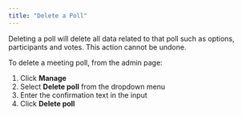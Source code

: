 ```yaml
---
title: "Delete a Poll"
---
```


<Warning>
  Deleting a poll will delete all data related to that poll such as options,
  participants and votes. This action cannot be undone.
</Warning>

To delete a meeting poll, from the admin page:

1. Click **Manage**
1. Select **Delete poll** from the dropdown menu
1. Enter the confirmation text in the input
1. Click **Delete poll**
